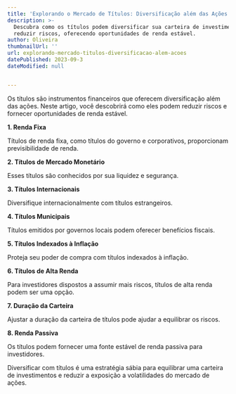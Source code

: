 ```yaml
---
title: 'Explorando o Mercado de Títulos: Diversificação além das Ações'
description: >-
  Descubra como os títulos podem diversificar sua carteira de investimentos e
  reduzir riscos, oferecendo oportunidades de renda estável.
author: Oliveira
thumbnailUrl: ''
url: explorando-mercado-titulos-diversificacao-alem-acoes
datePublished: 2023-09-3
dateModified: null


---
```


Os títulos são instrumentos financeiros que oferecem diversificação além das ações. Neste artigo, você descobrirá como eles podem reduzir riscos e fornecer oportunidades de renda estável.

**1. Renda Fixa**

Títulos de renda fixa, como títulos do governo e corporativos, proporcionam previsibilidade de renda.

**2. Títulos de Mercado Monetário**

Esses títulos são conhecidos por sua liquidez e segurança.

**3. Títulos Internacionais**

Diversifique internacionalmente com títulos estrangeiros.

**4. Títulos Municipais**

Títulos emitidos por governos locais podem oferecer benefícios fiscais.

**5. Títulos Indexados à Inflação**

Proteja seu poder de compra com títulos indexados à inflação.

**6. Títulos de Alta Renda**

Para investidores dispostos a assumir mais riscos, títulos de alta renda podem ser uma opção.

**7. Duração da Carteira**

Ajustar a duração da carteira de títulos pode ajudar a equilibrar os riscos.

**8. Renda Passiva**

Os títulos podem fornecer uma fonte estável de renda passiva para investidores.

Diversificar com títulos é uma estratégia sábia para equilibrar uma carteira de investimentos e reduzir a exposição a volatilidades do mercado de ações.

